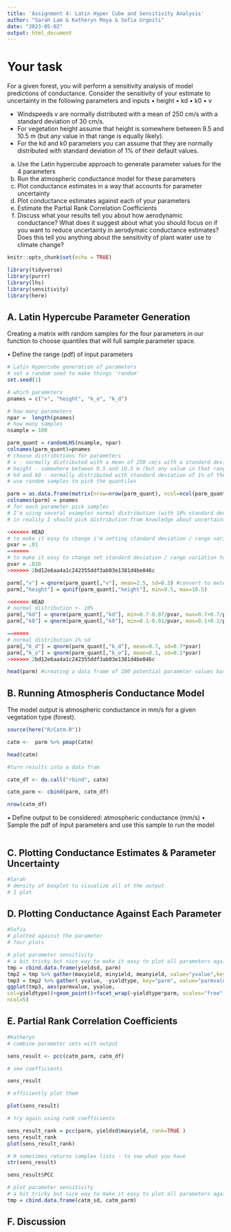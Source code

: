 ```yaml
---
title: 'Assignment 4: Latin Hyper Cube and Sensitivity Analysis'
author: "Sarah Lam & Katheryn Moya & Sofia Urgoiti"
date: "2023-05-02"
output: html_document
---
```


# Your task

For a given forest, you will perform a sensitivity analysis of model predictions of conductance. Consider the sensitivity of your estimate to uncertainty in the following parameters and inputs
• height
• kd
• k0
• v

- Windspeeds v are normally distributed with a mean of 250 cm/s with a standard deviation of 30 cm/s.
- For vegetation height assume that height is somewhere between 9.5 and 10.5 m (but any value in that range is equally likely).
- For the kd and k0 parameters you can assume that they are normally distributed with standard deviation of 1% of their default values.

a) Use the Latin hypercube approach to generate parameter values for the 4 parameters
b) Run the atmospheric conductance model for these parameters
c) Plot conductance estimates in a way that accounts for parameter uncertainty
d) Plot conductance estimates against each of your parameters
e) Estimate the Partial Rank Correlation Coefficients
f) Discuss what your results tell you about how aerodynamic conductance? What does it suggest about
what you should focus on if you want to reduce uncertainty in aerodymaic conductance estimates?
Does this tell you anything about the sensitivity of plant water use to climate change?


```r
knitr::opts_chunk$set(echo = TRUE)

library(tidyverse)
library(purrr)
library(lhs)
library(sensitivity)
library(here)
```


## A. Latin Hypercube Parameter Generation 

Creating a matrix with random samples for the four parameters in our function to choose quantiles that will full sample parameter space. 

• Define the range (pdf) of input parameters

```r
# Latin Hypercube generation of parameters 
# set a random seed to make things 'random'
set.seed(1)

# which parameters
pnames = c("v", "height", "k_o", "k_d")

# how many parameters
npar =  length(pnames)
# how many samples
nsample = 100

parm_quant = randomLHS(nsample, npar)
colnames(parm_quant)=pnames
# choose distributions for parameters
# v - normally distributed with a mean of 250 cm/s with a standard deviation of 30 cm/s
# height - somewhere between 9.5 and 10.5 m (but any value in that range is equally likely)
# kd and k0 - normally distributed with standard deviation of 1% of their default values
# use random samples to pick the quantiles

parm = as.data.frame(matrix(nrow=nrow(parm_quant), ncol=ncol(parm_quant)))
colnames(parm) = pnames
# for each parameter pick samples 
# I'm using several examples normal distribution (with 10% standard deviation) and uniform with +- 10%
# in reality I should pick distribution from knowledge about uncertainty in parameters

<<<<<<< HEAD
# to make it easy to change i'm setting standard deviation / range variation to a variable
pvar = .01
=======
# to make it easy to change set standard deviation / range variation to a variable
pvar = .010
>>>>>>> 2bd12e6aa4a1c242355ddf3ab03e1381d4be046c

parm[,"v"] = qnorm(parm_quant[,"v"], mean=2.5, sd=0.3) #convert to meters/s for function
parm[,"height"] = qunif(parm_quant[,"height"], min=9.5, max=10.5) 

<<<<<<< HEAD
# normal distribution +- 10%
parm[,"kd"] = qnorm(parm_quant[,"kd"], min=0.7-0.07/pvar, max=0.7+0.7/pvar)
parm[,"k0"] = qnorm(parm_quant[,"k0"], min=0.1-0.01/pvar, max=0.1+0.1/pvar)

=======
# normal distribution 1% sd
parm[,"k_d"] = qnorm(parm_quant[,"k_d"], mean=0.7, sd=0.7*pvar)
parm[,"k_o"] = qnorm(parm_quant[,"k_o"], mean=0.1, sd=0.1*pvar)
>>>>>>> 2bd12e6aa4a1c242355ddf3ab03e1381d4be046c

head(parm) #creating a data frame of 100 potential parameter values based on the mean and sd of each parameter for sensitivity analysis
```

## B. Running Atmospheris Conductance Model 

The model output is atmospheric conductance in mm/s for a given vegetation type (forest). 

```r
source(here("R/Catm.R"))

catm <-  parm %>% pmap(Catm)

head(catm)

#turn results into a data fram 

catm_df <- do.call("rbind", catm) 

catm_parm <- cbind(parm, catm_df)

nrow(catm_df)
```

• Define output to be considered: atmospheric conductance (mm/s)
• Sample the pdf of input parameters and use this sample to run the model


```r

```


## C. Plotting Conductance Estimates & Parameter Uncertainty

```r
#Sarah
# density of boxplot to visualize all of the output
# 1 plot
```


## D. Plotting Conductance Against Each Parameter
```r
#Sofia
# plotted against the parameter 
# four plots 
```


```r
# plot parameter sensitivity
# a bit tricky but nice way to make it easy to plot all parameters against all values
tmp = cbind.data.frame(yieldsd, parm)
tmp2 = tmp %>% gather(maxyield, minyield, meanyield, value="yvalue",key="yieldtype")
tmp3 = tmp2 %>% gather(-yvalue, -yieldtype, key="parm", value="parmvalue")
ggplot(tmp3, aes(parmvalue, yvalue,
col=yieldtype))+geom_point()+facet_wrap(~yieldtype*parm, scales="free",
ncol=5)
```


## E. Partial Rank Correlation Coefficients
```r
#Katheryn
# combine parameter sets with output

sens_result <- pcc(catm_parm, catm_df)

# see coefficients

sens_result

# efficiently plot them

plot(sens_result)

# try again using rank coefficients

sens_result_rank = pcc(parm, yieldsd$maxyield, rank=TRUE )
sens_result_rank
plot(sens_result_rank)

# R sometimes returns complex lists - to see what you have
str(sens_result)

sens_result$PCC

# plot parameter sensitivity
# a bit tricky but nice way to make it easy to plot all parameters against all values
tmp = cbind.data.frame(catm_sd, catm_parm)
```




## F. Discussion



